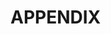 # APPENDIX {-}
<!-- ## Model estimation - Initial values selection {-} -->
<!-- The priors for autoregressive parameters in matrix F are taken from VAR regression of the HP filter cycle decomposition of the series. -->

<!-- For $\beta_{0|0}$, I set $\tau_{0|0}$ as the value HP filtered trend component and omit the first observation from the regression. $c_{0|0}$ cycle components are also set to be equal to their HP filter counterpart. Variance $var(\tau_{0|0}) =100+50*random$; while other measures of the starting covariance are set to be their unconditional values. -->

<!-- Starting standard deviation and correlation values are randomized within reasonable range. -->

<!-- # References {-} -->